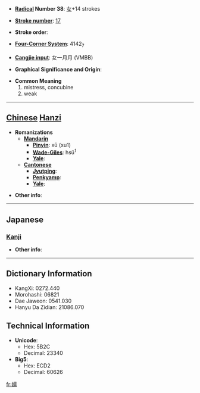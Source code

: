 * '''[[Wiktionary:Chinese radical index| Radical]] Number 38''': [[Wiktionary:Chinese radical index 女|女]]+14 strokes

* '''[[Wiktionary:Chinese total strokes index|Stroke number]]''': [[Wiktionary:Chinese total strokes index 17|17]]

* '''Stroke order''': 

* '''[[Wiktionary:Chinese four corner index|Four-Corner System]]''': 4142<sub>7</sub>

* '''[[Wiktionary:Chinese Cangjie index|Cangjie input]]''': 女一月月 (VMBB)

* '''Graphical Significance and Origin''': 

* '''Common Meaning'''
*#mistress, concubine
*# weak


----

== [[Chinese]] [[Hanzi]] ==

* '''Romanizations'''
** '''[[Mandarin]]'''
*** '''[[Pinyin]]''': xū (xu1)
*** '''[[Wade-Giles]]''': hsü<sup>1</sup>
*** '''[[Yale]]''': 
** '''[[Cantonese]]'''
*** '''[[Jyutping]]''':
*** '''[[Penkyamp]]''': 
*** '''[[Yale]]''': 

* '''Other info''': 

----

==Japanese==
===[[Kanji]]===
{{kanji|on readings=[[しゅ]] (shu), [[じゅ]] (ju), [[どう]] (dō)
|kun readings=[[よわい]] (yowai), [[そばめ]] (sobame), [[つま]] (tsuma)
}}

* '''Other info''':  

----

== Dictionary Information ==

* KangXi: 0272.440
* Morohashi: 06821
* Dae Jaweon: 0541.030
* Hanyu Da Zidian: 21086.070

== Technical Information ==

* '''Unicode''':
** Hex: 5B2C
** Decimal: 23340
* '''Big5''':
** Hex: ECD2
** Decimal: 60626

[[fr:嬬]]